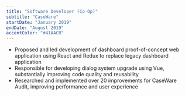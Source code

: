 ---
title: "Software Developer (Co-Op)"
subtitle: "CaseWare"
startDate: "January 2019"
endDate: "August 2019"
accentColor: "#41AACB"
---

* Proposed and led development of dashboard proof-of-concept web application using React and Redux to replace legacy dashboard application
* Responsible for developing dialog system upgrade using Vue, substantially improving code quality and reusability
* Researched and implemented over 20 improvements for CaseWare Audit, improving performance and user experience
